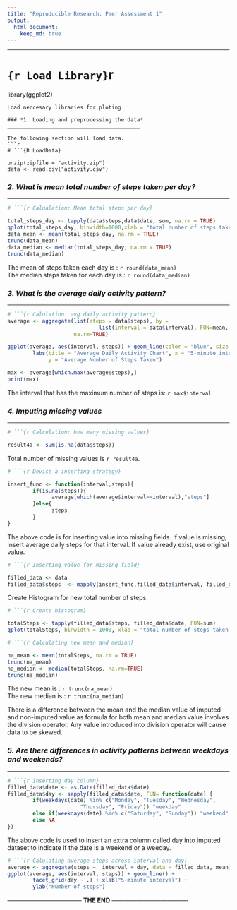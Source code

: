 ```yaml
---
title: "Reproducible Research: Peer Assessment 1"
output: 
  html_document:
    keep_md: true
---
```

________________________________________  
# ```{r Load Library}
```r
library(ggplot2)
```
Load neccesary libraries for ploting

### *1. Loading and preprocessing the data*
__________________________________________

The following section will load data.
```r
# ```{R LoadData}

unzip(zipfile = "activity.zip")
data <- read.csv("activity.csv")
```


### *2. What is mean total number of steps taken per day?*
__________________________________________
```r
# ```{r Calualation: Mean total steps per day}

total_steps_day <- tapply(data$steps,data$date, sum, na.rm = TRUE)
qplot(total_steps_day, binwidth=1000,xlab = "total number of steps taken each day", ylab = "Frequency")
data_mean <- mean(total_steps_day, na.rm = TRUE)
trunc(data_mean)
data_median <- median(total_steps_day, na.rm = TRUE)
trunc(data_median)
```

The mean of steps taken each day is : `r round(data_mean)`   
The median steps taken for each day is : `r round(data_median)`
  
  
### *3. What is the average daily activity pattern?*
__________________________________________

```r
# ```{r Calulation: avg daily activity pattern}
average <- aggregate(list(steps = data$steps), by = 
                             list(interval = data$interval), FUN=mean, 
                     na.rm=TRUE)

ggplot(average, aes(interval, steps)) + geom_line(color = "blue", size = 0.7) + 
        labs(title = "Average Daily Activity Chart", x = "5-minute intervals",
             y = "Average Number of Steps Taken")

max <- average[which.max(average$steps),]
print(max)
```

The interval that has the maximum number of steps is: `r max$interval`   

  
  
### *4. Imputing missing values*
__________________________________________
```r
# ```{r Calculation: how many missing values}

result4a <- sum(is.na(data$steps))
```

Total number of missing values is `r result4a`.

```r
# ```{r Devise a inserting strategy}

insert_func <- function(interval,steps){
        if(is.na(steps)){
              average[which(average$interval==interval),"steps"]
        }else{
              steps
        }
}
```

The above code is for inserting value into missing fields. If value is missing, 
insert average daily steps for that interval. If value already exist, use 
original value.

```r
# ```{r Inserting value for missing field}

filled_data <- data
filled_data$steps  <- mapply(insert_func,filled_data$interval, filled_data$steps)

```

Create Histogram for new total number of steps.

```r
# ```{r Create histogram}

totalSteps <- tapply(filled_data$steps, filled_data$date, FUN=sum)
qplot(totalSteps, binwidth = 1000, xlab = "total number of steps taken each day")

```

```r
# ```{r Calculating new mean and median}

na_mean <- mean(totalSteps, na.rm = TRUE)  
trunc(na_mean)
na_median <- median(totalSteps, na.rm=TRUE)
trunc(na_median)
```
The new mean is : `r trunc(na_mean)`  
The new median is : `r trunc(na_median)`  
  
There is a difference between the mean and the median value of imputed and non-imputed value as formula for both mean and median value involves the division operator. Any value introduced into division operator will cause data to be skewed.

### *5. Are there differences in activity patterns between weekdays and weekends?*
__________________________________________

```r
# ```{r Inserting day column}
filled_data$date <- as.Date(filled_data$date)
filled_data$day <- sapply(filled_data$date, FUN= function(date) {
        if(weekdays(date) %in% c("Monday", "Tuesday", "Wednesday", 
                       "Thursday", "Friday")) "weekday"
        else if(weekdays(date) %in% c("Saturday", "Sunday")) "weekend"
        else NA
})

```

The above code is used to insert an extra column called day into imputed dataset to indicate if the date is a weekend or a weeday.  

```r
# ```{r Calulating average steps across interval and day}
average <- aggregate(steps ~  interval + day, data = filled_data, mean)
ggplot(average, aes(interval, steps)) + geom_line() + 
        facet_grid(day ~ .) + xlab("5-minute interval") +
        ylab("Number of steps")
```
  
  
  
------------------------------------ **THE END** -------------------------------------




